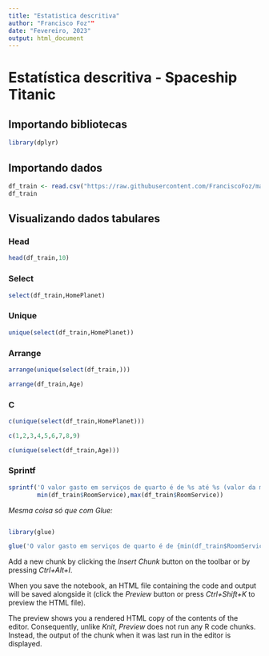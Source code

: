 ```yaml
---
title: "Estatistica descritiva"
author: "Francisco Foz""
date: "Fevereiro, 2023"
output: html_document
---
```


# Estatística descritiva - Spaceship Titanic

## Importando bibliotecas

```r
library(dplyr)

```

## Importando dados

```r
df_train <- read.csv("https://raw.githubusercontent.com/FranciscoFoz/math-stats-training/main/spaceship-titanic/train.csv")
df_train
```

## Visualizando dados tabulares

### Head

```r

head(df_train,10)
```

### Select

```r
select(df_train,HomePlanet)
```

### Unique

```r
unique(select(df_train,HomePlanet))
```

### Arrange

```r
arrange(unique(select(df_train,)))
```

```r
arrange(df_train,Age)

```

### C

```r

c(unique(select(df_train,HomePlanet)))
```

```r
c(1,2,3,4,5,6,7,8,9)
```

```r
c(unique(select(df_train,Age)))
```

### Sprintf

```r
sprintf('O valor gasto em serviços de quarto é de %s até %s (valor da moeda corrente)',
        min(df_train$RoomService),max(df_train$RoomService))
```

*Mesma coisa só que com Glue:*

![]()

```r
library(glue)

glue('O valor gasto em serviços de quarto é de {min(df_train$RoomService)} até {max(df_train$RoomService)} (valor da moeda corrente)')
```

Add a new chunk by clicking the *Insert Chunk* button on the toolbar or by pressing *Ctrl+Alt+I*.

When you save the notebook, an HTML file containing the code and output will be saved alongside it (click the *Preview* button or press *Ctrl+Shift+K* to preview the HTML file).

The preview shows you a rendered HTML copy of the contents of the editor. Consequently, unlike *Knit*, *Preview* does not run any R code chunks. Instead, the output of the chunk when it was last run in the editor is displayed.
